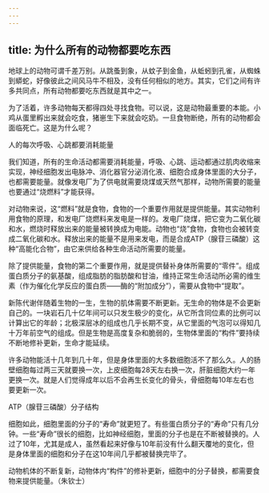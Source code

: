 ```yaml
---
---
---
```

title: 为什么所有的动物都要吃东西
---




地球上的动物可谓千差万别。从跳蚤到象，从蚊子到金鱼，从蚯蚓到孔雀，从蜘蛛到蟒蛇，好像彼此之间风马牛不相及，没有任何相似的地方。其实，它们之间有许多共同点，所有动物都要吃东西就是其中之一。

为了活着，许多动物每天都得四处寻找食物。可以说，这是动物最重要的本能。小鸡从蛋里孵出来就会吃食，猪崽生下来就会吃奶。一旦食物断绝，所有的动物都会面临死亡。这是为什么呢？

人的每次呼吸、心跳都要消耗能量



我们知道，所有的生命活动都需要消耗能量，呼吸、心跳、运动都通过肌肉收缩来实现，神经细胞发出电脉冲、消化器官分泌消化液、细胞合成身体里面的大分子，也都需要能量。就像发电厂为了供电就需要烧煤或天然气那样，动物所需要的能量也要通过“烧燃料”才能获得。

对动物来说，这“燃料”就是食物，食物的一个重要作用就是提供能量。其实动物利用食物的原理，和发电厂烧燃料来发电是一样的。发电厂烧煤，把它变为二氧化碳和水，燃烧时释放出来的能量被转换成为电能。动物也“烧”食物，食物也会被转变成二氧化碳和水。释放出来的能量不是用来发电，而是合成ATP（腺苷三磷酸）这种“高能化合物”，由它来供给各种生命活动所需要的能量。



除了提供能量，食物的第二个重要作用，就是提供替补身体所需要的“零件”。组成蛋白质分子的氨基酸，组成脂肪的脂肪酸和甘油，维持正常生命活动所必需的维生素（作为催化化学反应的蛋白质——酶的“附加成分”），需要从食物中“提取”。



新陈代谢伴随着生物的一生，生物的肌体需要不断更新。无生命的物体是不会更新自己的。一块岩石几十亿年间可以只发生极少的变化，从它所含同位素的比例可以计算出它的年龄；北极深层冰的组成也几乎长期不变，从它里面的气泡可以得知几十万年前空气的组成。但是生物是高度复杂和脆弱的，生物体里面的“构件”要持续不断地修补更新，生命才能延续。

许多动物能活十几年到几十年，但是身体里面的大多数细胞活不了那么久。人的肠壁细胞每过两三天就要换一次，上皮细胞每28天左右换一次，肝脏细胞大约一年更换一次。就是人们觉得成年以后不会再生长变化的骨头，骨细胞每10年左右也要更新一次。

ATP（腺苷三磷酸）分子结构



细胞如此，细胞里面的分子的“寿命”就更短了。有些蛋白质分子的“寿命”只有几分钟。一些“寿命”很长的细胞，比如神经细胞，里面的分子也是在不断被替换的。人过了10年，尤其是成人，虽然看起来好像与10年前没有什么翻天覆地的变化，但是身体里面的细胞和分子在这10年间几乎都被替换完毕了。

动物机体的不断复新，动物体内“构件”的修补更新，细胞中的分子替换，都需要食物来提供能量。（朱钦士）